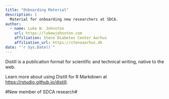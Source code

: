 ```yaml
---
title: "Onboarding Material"
description: |
  Material for onboarding new researchers at SDCA.
author:
  - name: Luke W. Johnston
    url: https://lukewjohnston.com
    affiliation: Steno Diabetes Center Aarhus
    affiliation_url: https://stenoaarhus.dk
date: "`r Sys.Date()`"
---
```


Distill is a publication format for scientific and technical writing, native to the web. 

Learn more about using Distill for R Markdown at <https://rstudio.github.io/distill>.

#New member of SDCA research#



